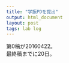 ```yaml
---
title: "学振PDを提出"
output: html_document
layout: post
tags: lab log
---
```


第0稿が20160422。  
最終稿までに20日。  